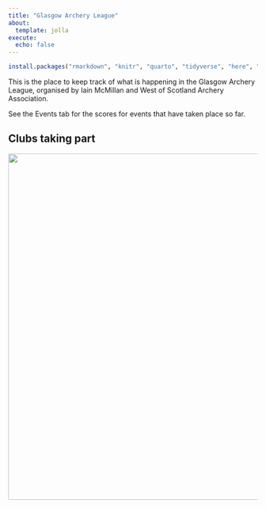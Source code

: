 ```yaml
---
title: "Glasgow Archery League"
about:
  template: jolla
execute: 
  echo: false
---
```


```r
install.packages("rmarkdown", "knitr", "quarto", "tidyverse", "here", "english")
```

This is the place to keep track of what is happening in the Glasgow Archery League, organised by Iain McMillan and West of Scotland Archery Association.

See the Events tab for the scores for events that have taken place so far.

## Clubs taking part

![](data/clubs.jpeg){width="700"}

